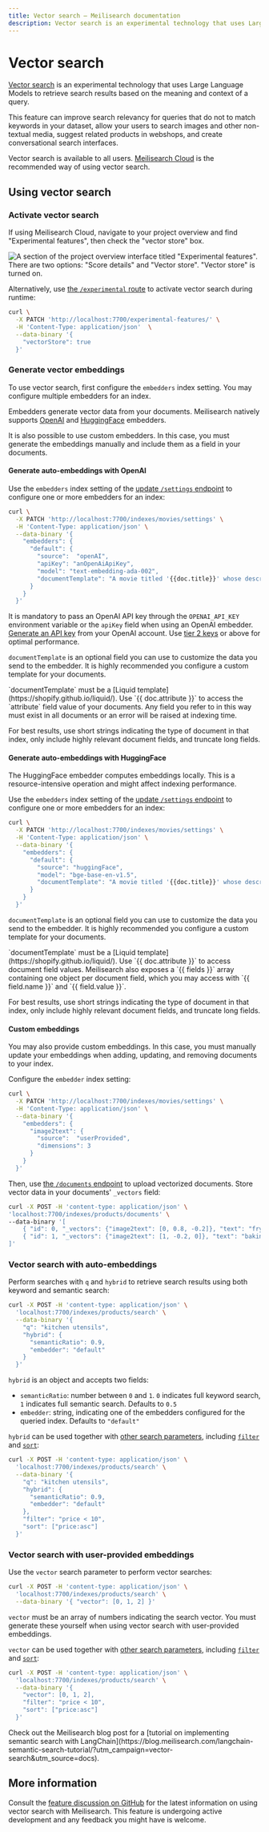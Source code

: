 ```yaml
---
title: Vector search — Meilisearch documentation
description: Vector search is an experimental technology that uses Large Language Models to retrieve search results. This feature is useful when you are interested in results based on the meaning and context of a query.
---
```


# Vector search

[Vector search](https://meilisearch.com/solutions/vector-search?utm_campaign=vector-search&utm_source=docs) is an experimental technology that uses Large Language Models to retrieve search results based on the meaning and context of a query.

This feature can improve search relevancy for queries that do not to match keywords in your dataset, allow your users to search images and other non-textual media, suggest related products in webshops, and create conversational search interfaces.

Vector search is available to all users. [Meilisearch Cloud](https://www.meilisearch.com/cloud?utm_campaign=vector-search&utm_source=docs) is the recommended way of using vector search.

## Using vector search

### Activate vector search

If using Meilisearch Cloud, navigate to your project overview and find "Experimental features", then check the "vector store" box.

![A section of the project overview interface titled "Experimental features". There are two options: "Score details" and "Vector store". "Vector store" is turned on.](https://raw.githubusercontent.com/meilisearch/documentation/main/assets/images/vector-search/01-cloud-vector-store.png)

Alternatively, use [the `/experimental` route](/reference/api/experimental_features) to activate vector search during runtime:

```sh
curl \
  -X PATCH 'http://localhost:7700/experimental-features/' \
  -H 'Content-Type: application/json'  \
  --data-binary '{
    "vectorStore": true
  }'
```

### Generate vector embeddings

To use vector search, first configure the `embedders` index setting. You may configure multiple embedders for an index. 

Embedders generate vector data from your documents. Meilisearch natively supports [OpenAI](https://openai.com/) and [HuggingFace](https://huggingface.co/) embedders. 

It is also possible to use custom embedders. In this case, you must generate the embeddings manually and include them as a field in your documents.

#### Generate auto-embeddings with OpenAI 

Use the `embedders` index setting of the [update `/settings` endpoint](/reference/api/settings) to configure one or more embedders for an index:

```sh
curl \
  -X PATCH 'http://localhost:7700/indexes/movies/settings' \
  -H 'Content-Type: application/json' \
  --data-binary '{
    "embedders": {
      "default": {
        "source":  "openAI",
        "apiKey": "anOpenAiApiKey",
        "model": "text-embedding-ada-002",
        "documentTemplate": "A movie titled '{{doc.title}}' whose description starts with {{doc.overview|truncatewords: 20}}"
      }
    }
  }'
```

It is mandatory to pass an OpenAI API key through the `OPENAI_API_KEY` environment variable or the `apiKey` field when using an OpenAI embedder. [Generate an API key](https://platform.openai.com/api-keys) from your OpenAI account. Use [tier 2 keys](https://platform.openai.com/docs/guides/rate-limits/usage-tiers?context=tier-two) or above for optimal performance.

`documentTemplate` is an optional field you can use to customize the data you send to the embedder. It is highly recommended you configure a custom template for your documents.

<Capsule intent="tip" title="`documentTemplate` usage">
`documentTemplate` must be a [Liquid template](https://shopify.github.io/liquid/). Use `{{ doc.attribute }}` to access the `attribute` field value of your documents. Any field you refer to in this way must exist in all documents or an error will be raised at indexing time.

For best results, use short strings indicating the type of document in that index, only include highly relevant document fields, and truncate long fields.  
</Capsule>

#### Generate auto-embeddings with HuggingFace 

The HuggingFace embedder computes embeddings locally. This is a resource-intensive operation and might affect indexing performance.

Use the `embedders` index setting of the [update `/settings` endpoint](/reference/api/settings) to configure one or more embedders for an index:

```sh
curl \
  -X PATCH 'http://localhost:7700/indexes/movies/settings' \
  -H 'Content-Type: application/json' \
  --data-binary '{
    "embedders": {
      "default": {
        "source": "huggingFace",
        "model": "bge-base-en-v1.5",
        "documentTemplate": "A movie titled '{{doc.title}}' whose description starts with {{doc.overview|truncatewords: 20}}"
      }
    }
  }'
```

`documentTemplate` is an optional field you can use to customize the data you send to the embedder. It is highly recommended you configure a custom template for your documents.

<Capsule intent="tip" title="`documentTemplate` usage">
`documentTemplate` must be a [Liquid template](https://shopify.github.io/liquid/). Use `{{ doc.attribute }}` to access document field values. Meilisearch also exposes a `{{ fields }}` array containing one object per document field, which you may access with `{{ field.name }}` and `{{ field.value }}`.

For best results, use short strings indicating the type of document in that index, only include highly relevant document fields, and truncate long fields.  
</Capsule>

#### Custom embeddings

You may also provide custom embeddings. In this case, you must manually update your embeddings when adding, updating, and removing documents to your index.

Configure the `embedder` index setting:

```sh
curl \
  -X PATCH 'http://localhost:7700/indexes/movies/settings' \
  -H 'Content-Type: application/json' \
  --data-binary '{
    "embedders": {
      "image2text": {
        "source":  "userProvided",
        "dimensions": 3
      }
    }
  }'
```

Then, use [the `/documents` endpoint](/reference/api/documents) to upload vectorized documents. Store vector data in your documents' `_vectors` field:

```sh
curl -X POST -H 'content-type: application/json' \
'localhost:7700/indexes/products/documents' \
--data-binary '[
    { "id": 0, "_vectors": {"image2text": [0, 0.8, -0.2]}, "text": "frying pan" },
    { "id": 1, "_vectors": {"image2text": [1, -0.2, 0]}, "text": "baking dish" }
]'
```

### Vector search with auto-embeddings

Perform searches with `q` and `hybrid` to retrieve search results using both keyword and semantic search:

```sh
curl -X POST -H 'content-type: application/json' \
  'localhost:7700/indexes/products/search' \
  --data-binary '{ 
    "q": "kitchen utensils",
    "hybrid": {
      "semanticRatio": 0.9,
      "embedder": "default"
    }
  }'
```

`hybrid` is an object and accepts two fields:
- `semanticRatio`: number between `0` and `1`. `0` indicates full keyword search, `1` indicates full semantic search. Defaults to `0.5`
- `embedder`: string, indicating one of the embedders configured for the queried index. Defaults to `"default"`

`hybrid` can be used together with [other search parameters](/reference/api/search), including [`filter`](/reference/api/search#filter) and [`sort`](/reference/api/search#sort):

```sh
curl -X POST -H 'content-type: application/json' \
  'localhost:7700/indexes/products/search' \
  --data-binary '{
    "q": "kitchen utensils",
    "hybrid": {
      "semanticRatio": 0.9,
      "embedder": "default"
    },
    "filter": "price < 10",
    "sort": ["price:asc"]
  }'
```

### Vector search with user-provided embeddings

Use the `vector` search parameter to perform vector searches: 

```sh
curl -X POST -H 'content-type: application/json' \
  'localhost:7700/indexes/products/search' \
  --data-binary '{ "vector": [0, 1, 2] }'
```

`vector` must be an array of numbers indicating the search vector. You must generate these yourself when using vector search with user-provided embeddings.

`vector` can be used together with [other search parameters](/reference/api/search), including [`filter`](/reference/api/search#filter) and [`sort`](/reference/api/search#sort):

```sh
curl -X POST -H 'content-type: application/json' \
  'localhost:7700/indexes/products/search' \
  --data-binary '{
    "vector": [0, 1, 2],
    "filter": "price < 10",
    "sort": ["price:asc"]
  }'
```

<Capsule intent="tip" title="Other resources">
Check out the Meilisearch blog post for a [tutorial on implementing semantic search with LangChain](https://blog.meilisearch.com/langchain-semantic-search-tutorial/?utm_campaign=vector-search&utm_source=docs).
</Capsule>

## More information

Consult the [feature discussion on GitHub](https://github.com/orgs/meilisearch/discussions/621) for the latest information on using vector search with Meilisearch. This feature is undergoing active development and any feedback you might have is welcome.
